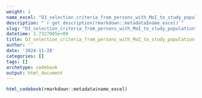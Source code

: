 ```yaml
---
weight: 1
name_excel: "D3_selection_criteria_from_persons_with_MoI_to_study_population.xlsx"
description: "`r get_description(rmarkdown::metadata$name_excel)`"
slug: "D3_selection_criteria_from_persons_with_MoI_to_study_population"
datetime: 1.7327905e+09
title: D3_selection_criteria_from_persons_with_MoI_to_study_population
author: ''
date: '2024-11-28'
categories: []
tags: []
archetype: codebook
output: html_document
---
```


```r
html_codebook(rmarkdown::metadata$name_excel)
```
